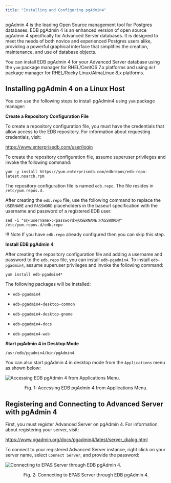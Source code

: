 ```yaml
---
title: "Installing and Configuring pgAdmin4"
---
```


<div id="installing_and_configuring_pgadmin4" class="registered_link"></div>

pgAdmin 4 is the leading Open Source management tool for Postgres databases. EDB pgAdmin 4 is an enhanced version of open source pgAdmin 4 specifically for Advanced Server databases. It is designed to meet the needs of both novice and experienced Postgres users alike, providing a powerful graphical interface that simplifies the creation, maintenance, and use of database objects.

You can install EDB pgAdmin 4 for your Advanced Server database using the `yum` package manager for RHEL/CentOS 7.x platforms and using `dnf` package manager for RHEL/Rocky Linux/AlmaLinux 8.x platforms.

<div id="installing_edb_pgadmin_4_on_a_linux_host" class="registered_link"></div>

## Installing pgAdmin 4 on a Linux Host

You can use the following steps to install pgAdmin4 using `yum` package manager:

**Create a Repository Configuration File**

To create a repository configuration file, you must have the credentials that allow access to the EDB repository. For information about requesting credentials, visit:

<https://www.enterprisedb.com/user/login>

To create the repository configuration file, assume superuser privileges and invoke the following command:

```text
yum -y install https://yum.enterprisedb.com/edbrepos/edb-repo-latest.noarch.rpm
```

The repository configuration file is named `edb.repo`. The file resides in `/etc/yum.repos.d.`

After creating the `edb.repo` file, use the following command to replace the `USERNAME` and `PASSWORD` placeholders in the baseurl specification with the username and password of a registered EDB user:

```text
sed -i "s@<username>:<password>@USERNAME:PASSWORD@" /etc/yum.repos.d/edb.repo
```

!!! Note
    If you have `edb.repo` already configured then you can skip this step.

**Install EDB pgAdmin 4**

After creating the repository configuration file and adding a username and password to the `edb.repo` file, you can install `edb-pgadmin4`. To install `edb-pgadmin4`, assume superuser privileges and invoke the following command:

```text
yum install edb-pgadmin4*
```

The following packages will be installed:

-   `edb-pgadmin4`

-   `edb-pgadmin4-desktop-common`

-   `edb-pgadmin4-desktop-gnome`

-   `edb-pgadmin4-docs`

-   `edb-pgadmin4-web`

**Start pgAdmin 4 in Desktop Mode**

```text
/usr/edb/pgadmin4/bin/pgAdmin4
```

You can also start pgAdmin 4 in desktop mode from the `Applications` menu as shown below:

![Accessing EDB pgAdmin 4 from Applications Menu.](images/pgadmin4_from_applications_menu.png)

<div style="text-align: center"> Fig. 1: Accessing EDB pgAdmin 4 from Applications Menu. </div>


<div id="registering_and_connecting_advanced_server_on_edb_pgadmin_4" class="registered_link"></div>

## Registering and Connecting to Advanced Server with pgAdmin 4

First, you must register Advanced Server on pgAdmin 4. For information about registering your server, visit:

<https://www.pgadmin.org/docs/pgadmin4/latest/server_dialog.html>

To connect to your registered Advanced Server instance, right click on your server name, select `Connect Server`, and provide the password:

![Connecting to EPAS Server through EDB pgAdmin 4.](images/connect_to_epas_server.png)

<div style="text-align: center"> Fig. 2: Connecting to EPAS Server through EDB pgAdmin 4. </div>


